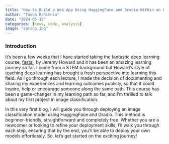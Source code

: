 ```yaml
---
title: "How to Build a Web App Using HuggingFace and Gradio Within an Hour"
author: "Tooba Rahimnia"
date: "2024-05-19"
categories: [news, code, analysis]
image: "spring.jpg"
---
```


### Introduction

It’s been a few weeks that I have started taking the fantastic deep learning course, [fastai](https://www.fast.ai/), by Jeremy Howard and it has been an amazing learning journey so far. I come from a STEM background but Howard’s style of teaching deep learning has brought a fresh perspective into learning this field. As I go through each lecture, I made the decision of documenting and sharing my experiences and learning outcomes publicly, so that it could inspire, help or encourage someone along the same path. This course has been a game-changer in my learning path so far, and I’m thrilled to talk about my first project in image classification.

In this very first blog, I will guide you through deploying an image classification model using HuggingFace and Gradio. This method is beginner-friendly, straightforward and completely free. Whether you are a newcomer or looking to refine your deployment skills, I’ll walk you through each step, ensuring that by the end, you’ll be able to deploy your own models effortlessly. So, let’s get started on the exciting journey!
